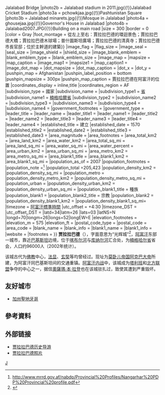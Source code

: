 {{Expand language|en}}
{{Infobox settlement
<!--See the Table at Infobox settlement for all fields and descriptions of usage-->
<!-- Basic info  ---------------->
|official_name          = 賈拉拉巴德
|other_name             =
|native_name            = جلال آباد
|nickname               = 
|settlement_type        = <!--For Town or Village (Leave blank for the default City)-->
|motto                  =
<!-- images and maps  ----------->
|image                  = {{Photomontage
|photo1a = Jalalabad in January 2011.jpg{{!}}A panoramic view of a section of Jalalabad
|photo2a = Bridge in Jalalabad in 2011.jpg{{!}}Jalalabad Bridge
|photo2b = Jalalabad stadium in 2011.jpg{{!}}Jalalabad Cricket Stadium
|photo3a = pchowkjaa.jpg{{!}}Pashtunistan Square
|photo3b = Jalalabad minarets.jpg{{!}}Mosque in Jalalabad  
|photo4a = ghousejaa.jpg{{!}}Governor's House in Jalalabad
|photo4b = Jalalabad2007.JPG{{!}}Building on a main road
|size    = 300
|border  = 0
|color   = Gray
|foot_montage = 從左上至右：賈拉拉巴德的環迴景色；賈拉拉巴德大橋；賈拉拉巴德木球場；普什圖斯坦廣場；賈拉拉巴德的清真寺；賈拉拉巴德市長官邸；位於主幹道的建築}}
|image_flag             = 
|flag_size              =
|image_seal             = 
|seal_size              =
|image_shield           = 
|shield_size            =
|image_blank_emblem     =
|blank_emblem_type      =
|blank_emblem_size      =
|image_map              = 
|mapsize                = 
|map_caption            = 
|image_map1             = 
|mapsize1               = 
|map_caption1           = 
|image_dot_map          =
|dot_mapsize            =
|dot_map_caption        =
|dot_x                  =  
|dot_y                  =
|pushpin_map            = Afghanistan <!-- the name of a location map as per http://en.wikipedia.org/wiki/Template:Location_map -->
|pushpin_label_position = bottom
|pushpin_mapsize        = 300px
|pushpin_map_caption    = 賈拉拉巴德在阿富汗的位置
<!-- Location ------------------>
|coordinates_display    = inline,title
|coordinates_region     = AF
|subdivision_type       = 國家
|subdivision_name       = {{Flag|Afghanistan|Taliban}}
|subdivision_type1      = [[阿富汗行政區劃|省]]
|subdivision_name1      = [[楠格哈爾省|楠格哈爾省]]
|subdivision_type2      = 
|subdivision_name2      = 
|subdivision_type3      = 
|subdivision_name3      = 
|subdivision_type4      = 
|subdivision_name4      =
<!-- Politics ----------------->
|government_footnotes   =
|government_type        =
|leader_title           =
|leader_name            =
|leader_title1          =  <!-- for places with, say, both a mayor and a city manager -->
|leader_name1           =
|leader_title2          =
|leader_name2           =
|leader_title3          =
|leader_name3           =
|leader_title4          =
|leader_name4           =
|established_title      = 建立
|established_date       = 1570
|established_title2     =  <!-- Incorporated (town) -->
|established_date2      = 
|established_title3     =  <!-- Incorporated (city) -->
|established_date3      =
<!-- Area    --------------------->
|area_magnitude         = 
|area_footnotes         =
|area_total_km2         = <!-- ALL fields dealing with a measurements are subject to automatic unit conversion-->
|area_land_km2          = <!--See table @ Template:Infobox Settlement for details on automatic unit conversion-->
|area_water_km2         =
|area_total_sq_mi       =
|area_land_sq_mi        =
|area_water_sq_mi       =
|area_water_percent     =
|area_urban_km2         =
|area_urban_sq_mi       =
|area_metro_km2         =
|area_metro_sq_mi       =
|area_blank1_title      =
|area_blank1_km2        =
|area_blank1_sq_mi      =
<!-- Population   ----------------------->
|population_as_of               = 2007
|population_footnotes           =
|population_note                =<ref name="mrrd">http://www.mrrd.gov.af/nabdp/Provincial%20Profiles/Nangarhar%20PDP%20Provincial%20profile.pdf</ref>
|population_total               =205,423
|population_density_km2         =
|population_density_sq_mi       =
|population_metro               =
|population_density_metro_km2   =
|population_density_metro_sq_mi =
|population_urban               =
|population_density_urban_km2   =
|population_density_urban_sq_mi =
|population_blank1_title        = 種族
|population_blank1              =
|population_blank2_title        = 宗教
|population_blank2              = 
|population_density_blank1_km2  =   
|population_density_blank1_sq_mi=
<!-- General information  --------------->
|timezone               = [[阿富汗標準時間|阿富汗標準時間]]
|utc_offset             = +4:30
|timezone_DST           = 
|utc_offset_DST         = 
|latd=34|latm=26 |lats=03 |latNS=N
|longd=70|longm=26|longs=52|longEW=E
|elevation_footnotes    =  <!--for references: use <ref> </ref> tags-->
|elevation_m            = 575
|elevation_ft           =
<!-- Area/postal codes & others -------->
|postal_code_type       =  <!-- enter ZIP code, Postcode, Post code, Postal code... -->
|postal_code            =
|area_code              =
|blank_name             =
|blank_info             =
|blank1_name            =
|blank1_info            =
|website                = 
|footnotes              = 
}}
'''贾拉拉巴德'''（{{lang-ps|جلال آباد}}），字面意思为“光辉城”<ref>{{Cite book |title=中国大百科全书（第二版） |publisher=中国大百科全书出版社 |year=2009年4月 |isbn=9787500079583}}</ref>，[[阿富汗|阿富汗]]东部一城市，靠近[[巴基斯坦|巴基斯坦]]边境，位于[[喀布尔河|喀布尔河]]与[[库纳尔河|库纳尔河]]汇合处，为[[楠格哈尔省|楠格哈尔省]]省会，人口约96000人（2002年统计）。

该城古代为[[佛教|佛教]]中心，[[法显|法显]]、[[玄奘|玄奘]]等均曾经过。现址为[[莫卧儿帝国|莫卧儿帝国]][[阿克巴大帝|阿克巴大帝]]所建，为阿富汗同巴基斯坦间的交通重镇。[[阿富汗内战|阿富汗内战]]中，该城成为[[塔利班|塔利班]]和[[北方聯盟_(阿富汗)|北方联盟]]争夺的中心之一，据信[[本·拉登|奧薩瑪·本·拉登]]也在该城驻扎过，致使其遭到严重毁坏。

== 友好城市 ==
* {{flagcountry|United States}}[[加利福尼亞州|加州]][[聖地牙哥_(加利福尼亞州)|聖地牙哥]]
== 參考資料 ==
{{Reflist}}
== 外部链接 ==
{{Commonscat|Jalalabad}}
* [https://web.archive.org/web/20070927223358/http://www.zharov.com/dupree/chapter11.html 贾拉拉巴德历史导游]
* [http://www.flickr.com/photos/kimberlytherese/421677505/in/set-72157594578147607/ 贾拉拉巴德照片] {{Wayback|url=http://www.flickr.com/photos/kimberlytherese/421677505/in/set-72157594578147607/ |date=20110629125657 }}

{{Authority control}}
[[Category:阿富汗城市|J]]